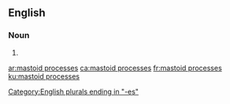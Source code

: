 ==English==

===Noun===
{{head|en|noun plural form}}

# {{plural of|mastoid process|lang=en}}

[[Category:English plurals ending in "-es"]]

[[ar:mastoid processes]]
[[ca:mastoid processes]]
[[fr:mastoid processes]]
[[ku:mastoid processes]]
